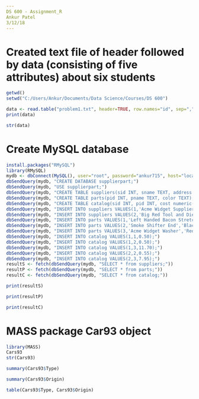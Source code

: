 ---
DS 600 - Assignment_R
Ankur Patel
3/12/18
---

# Created text file of header followed by data (consisting of five attributes) about six students

```{r}
getwd()
setwd("C:/Users/Ankur/Documents/Data Science/Courses/DS 600")
```

```{r}
data <- read.table("problem1.txt", header=TRUE, row.names="id", sep=",")
print(data)
```

```{r}
str(data)
```


# Create MySQL database

```{r}
install.packages("RMySQL")
library(RMySQL)
mydb <- dbConnect(MySQL(), user="root", password="ankur715", host="localhost")
dbSendQuery(mydb, "CREATE DATABASE supplierpart;")
dbSendQuery(mydb, "USE supplierpart;")
dbSendQuery(mydb, "CREATE TABLE suppliers(sid INT, sname TEXT, address TEXT);")
dbSendQuery(mydb, "CREATE TABLE parts(pid INT, pname TEXT, color TEXT);")
dbSendQuery(mydb, "CREATE TABLE catalog(sid INT, pid INT, cost numeric(8,2));")
dbSendQuery(mydb, "INSERT INTO suppliers VALUES(1,'Acme Widget Suppliers','1 Grub St., Potemkin Village, IL 61801');")
dbSendQuery(mydb, "INSERT INTO suppliers VALUES(2,'Big Red Tool and Die','4 My Way, Bermuda Shorts, OR 90305');")
dbSendQuery(mydb, "INSERT INTO parts VALUES(1,'Left Handed Bacon Stretcher Cover','Red');")
dbSendQuery(mydb, "INSERT INTO parts VALUES(2,'Smoke Shifter End','Black');")
dbSendQuery(mydb, "INSERT INTO parts VALUES(3,'Acme Widget Washer','Red');")
dbSendQuery(mydb, "INSERT INTO catalog VALUES(1,1,0.50);")
dbSendQuery(mydb, "INSERT INTO catalog VALUES(1,2,0.50);")
dbSendQuery(mydb, "INSERT INTO catalog VALUES(1,3,11.70);")
dbSendQuery(mydb, "INSERT INTO catalog VALUES(2,2,0.55);")
dbSendQuery(mydb, "INSERT INTO catalog VALUES(2,3,7.95);")
resultS <- fetch(dbSendQuery(mydb, "SELECT * from suppliers;"))
resultP <- fetch(dbSendQuery(mydb, "SELECT * from parts;"))
resultC <- fetch(dbSendQuery(mydb, "SELECT * from catalog;"))
```
```{r}
print(resultS)
```
```{r}
print(resultP) 
```
```{r}
print(resultC)
```


# MASS package Car93 object 

```{r}
library(MASS)
Cars93
str(Cars93)
```
```{r}
summary(Cars93$Type)
```
```{r}
summary(Cars93$Origin)
```
```{r}
table(Cars93$Type, Cars93$Origin)
```